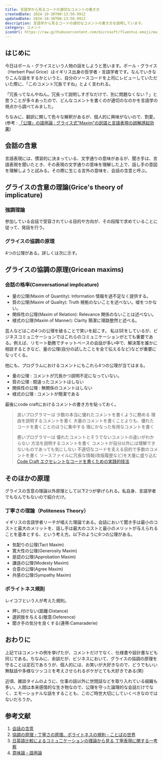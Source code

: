 ```yaml
---
title: 言語学から見るコードの適切なコメントの書き方
createdDate: 2024-10-30T00:13:50.991Z
updatedDate: 2024-10-30T00:13:50.991Z
description: 言語学から見るコードの適切なコメントの書き方を説明しています。
category: コメント
iconUrl: https://raw.githubusercontent.com/microsoft/fluentui-emoji/main/assets/Panda/Flat/panda_flat.svg
---
```



## はじめに

今日はポール・グライスという人物の話をしようと思います。ポール・グライス（Herbert Paul Grice）はイギリス出身の哲学者・言語学者です。なんでいきなりこんな話をするかというと、自分のソースコードを上司にレビューしていただいた際に、「このコメント冗長ですね」とよく言われる。

「冗長ってなんやねん。冗長って説明しすぎなだけで、別に問題なくない？」と思うことが多々あったので、どんなコメントを書くのが適切のなのかを言語学の視点から調べてみました。

ちなみに、翻訳に関して色々な解釈があるが、個人的に興味がないので、割愛。(参考 : [「公理」の語用論 : グライス式"Maxim"の訳語と言語表現の誤解誘起効果](https://core.ac.uk/download/pdf/147853244.pdf))

## 会話の含意

言語表現には、慣習的に決まっている、文字通りの意味があるが、聞き手は、言語表現を聞いたとき、その表現の文字通りの意味を理解した上で、話し手の意図を理解しようと試みる。その際に生じる言外の意味を、会話の含意と呼ぶ。

## グライスの含意の理論(Grice's theory of implicature)

### 強調理論

参加している会話で受容されている目的や方向が、その段階で求めていることに従って、発話を行う。

### グライスの協調の原理

4つの公理がある。詳しくは次に示す。

## グライスの協調の原理(Gricean maxims)

### 会話の格率(Conversational implicature)

* 量の公理(Maxim of Quantity): Information 情報を過不足なく提供する。
* 質の公理(Maxim of Quality): Truth 根拠のないことを述べない。嘘をつかない。
* 関係性の公理(Maxim of Relation): Relevance 関係のないことは述べない。
* 様式の公理(Maxim of Manner): Clarity 簡潔に理路整然と述べる。

芸人などはこの4つの公理を破ることで笑いを起こす。
私はSEをしているが、ビジネスコミュニケーションではこれらのコミュニケーションがとても重要である。例えば、リモート勤務でチャットベースの会話が多い中で、解決策を誰かに相談するときなど、量の公理(自分の試したことを全て伝えるなど)などが重要になってくる。

他にも、プログラムにおけるコメントにもこれら4つの公理が当てはまる。

* 量の公理 : コメントが冗長かつ説明不足になっていない。
* 質の公理 : 間違ったコメントはしない
* 関係性の公理 : 無関係のコメントはしない
* 様式の公理 : コメントが簡潔である

最後にcode craftにおけるコメントの書き方を貼っておく。

> 良いプログラマーは
> 少数の本当に優れたコメントを書くように務める
> 理由を説明するコメントを書く
> 大量のコメントを書くことよりも、優れたコードを書くことのほうに集中する
> 理にかなった有用なコメントを書く
>
> 悪いプログラマーは
> 優れたコメントとそうでないコメントの違いがわからない
> 方法を説明するコメントを書く
> コメントが自分以外には理解できないものであっても気にしない
> 不適切なコードを支える目的で多数のコメントを書く
> ソースファイルに冗長な情報(改版履歴など)を大量に盛り込む
> [Code Craft エクセレントなコードを書くための実践的技法](https://www.amazon.co.jp/Code-Craft-%E3%82%A8%E3%82%AF%E3%82%BB%E3%83%AC%E3%83%B3%E3%83%88%E3%81%AA%E3%82%B3%E3%83%BC%E3%83%89%E3%82%92%E6%9B%B8%E3%81%8F%E3%81%9F%E3%82%81%E3%81%AE%E5%AE%9F%E8%B7%B5%E7%9A%84%E6%8A%80%E6%B3%95-Pete-Goodliffe/dp/4839921946)

## そのほかの原理

グライスの含意の理論以外原理として以下2つが挙げられる。私自身、言語学者でもなんでもないので紹介だけ。

### 丁寧さの理論（Politeness Theory）

イギリスの言語学者リーチが唱えた理論である。会話において聞き手は最小のコストと最大のメリットを、話し手は最大のコストと最小のメリットが与えられることを基本とする、という考え方。以下のように6つの公理がある。

* 気配りの公理(Tact Maxim)
* 寛大性の公理(Generosity Maxim)
* 是認の公理(Approbation Maxim)
* 謙遜の公理(Modesty Maxim)
* 合意の公理(Agree Maxim)
* 共感の公理(Sympathy Maxim)

### ポライトネス規則

レイコフという人が考えた規則。

* 押し付けない(距離:Distance)
* 選択肢を与える(敬意:Deference)
* 聞き手の気分を良くする(連帯:Camaraderie)

## おわりに

上記ではコメントの例を挙げたが、コメントだけでなく、仕様書や設計書なども同じである。ちなみに、余談だが、ビジネスにおいて、グライスの協調の原理を守ることは定石であろうが、個人的には、お笑いが大好きなので、どうでもいい無駄話や多様なツッコミを考えさせられるボケがとても大好きである(笑)

近頃、雑談タイムのように、仕事の話以外に世間話などを取り入れている組織も多い。人間は本来感情的な生き物なので、公理を守った論理的な会話だけでなく、エモーショナルな話をすることも、このご時世大切にしていくべきなのではないだろうか。

## 参考文献

1. [会話の含意](https://phiz.c.u-tokyo.ac.jp/~yatabe/semprag5.pdf)
1. [協調の原理・丁寧さの原理、ポライトネスの規則 - ことばの世界](https://linguistics.hatenablog.jp/entry/2015/05/17/012441)
1. [日英語比較によるコミュ二ケーションの理論から見る 丁寧表現に関する一考察](https://core.ac.uk/download/pdf/230847874.pdf)
1. [意味論・語用論](https://www.tufs.ac.jp/ts/personal/nomoto/handout06-Implicature.pdf)
